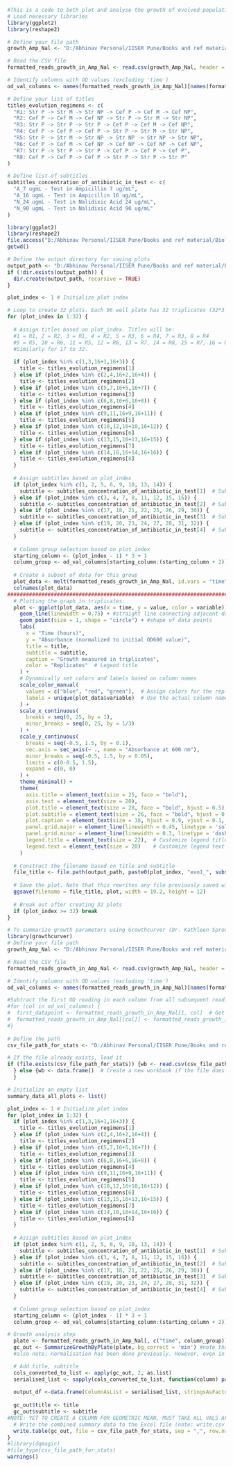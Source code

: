 ```{r}
#This is a code to both plot and analyse the growth of evolved populations on 2 concentrations of Ampicillin and Nalidixic Acid each. Uses Growthcurver, an  R package developed by Kathleen Sproussfke.
# Load necessary libraries
library(ggplot2)
library(reshape2)

# Define your file path
growth_Amp_Nal <- "D:/Abhinav Personal/IISER Pune/Books and ref material/Biology/Summer 2024/Plots of evo1/Amp Nal/Amp Nal evo1 reads formatted.csv"

# Read the CSV file
formatted_reads_growth_in_Amp_Nal <- read.csv(growth_Amp_Nal, header = TRUE, stringsAsFactors = FALSE, fileEncoding = "UTF-8")

# Identify columns with OD values (excluding 'time')
od_val_columns <- names(formatted_reads_growth_in_Amp_Nal)[names(formatted_reads_growth_in_Amp_Nal) != "time"]

# Define your list of titles
titles_evolution_regimens <- c(
  "R1: Str P -> Str M -> Str NP -> Cef P -> Cef M -> Cef NP", 
  "R2: Cef P -> Cef M -> Cef NP -> Str P -> Str M -> Str NP", 
  "R3: Str P -> Str P -> Str P -> Cef P -> Cef M -> Cef NP",
  "R4: Cef P -> Cef P -> Cef P -> Str P -> Str M -> Str NP",
  "R5: Str P -> Str M -> Str NP -> Str NP -> Str NP -> Str NP", 
  "R6: Cef P -> Cef M -> Cef NP -> Cef NP -> Cef NP -> Cef NP",
  "R7: Str P -> Str P -> Str P -> Cef P -> Cef P -> Cef P",
  "R8: Cef P -> Cef P -> Cef P -> Str P -> Str P -> Str P"
)

# Define list of subtitles
subtitles_concentration_of_antibiotic_in_test <- c(
  "A_7 ugmL - Test in Ampicillin 7 ug/mL", 
  "A_16 ugmL - Test in Ampicillin 16 ug/mL",
  "N_24 ugmL - Test in Nalidixic Acid 24 ug/mL",
  "N_90 ugmL - Test in Nalidixic Acid 90 ug/mL"
)
```

```{r}
library(ggplot2)
library(reshape2)
file.access("D:/Abhinav Personal/IISER Pune/Books and ref material/Biology/Summer 2024/Plots of evo1/Amp Nal", 2)
getwd()

# Define the output directory for saving plots
output_path <- "D:/Abhinav Personal/IISER Pune/Books and ref material/Biology/Summer 2024/Plots of evo1/Amp Nal"
if (!dir.exists(output_path)) {
  dir.create(output_path, recursive = TRUE)
}

plot_index <- 1 # Initialize plot index

# Loop to create 32 plots. Each 96 well plate has 32 triplicates (32*3 = 96). Hence, we will have 32 graphs. 
for (plot_index in 1:32) {
  
  # Assign titles based on plot_index. Titles will be: 
  #1 = R1, 2 = R2, 3 = R1, 4 = R2, 5 = R3, 6 = R4, 7 = R3, 8 = R4
  #9 = R5, 10 = R6, 11 = R5, 12 = R6, 13 = R7, 14 = R8, 15 = R7, 16 = R8
  #Similarly for 17 to 32.
  
  if (plot_index %in% c(1,3,16+1,16+3)) {
    title <- titles_evolution_regimens[1]
  } else if (plot_index %in% c(2,4,16+2,16+4)) {
    title <- titles_evolution_regimens[2]
  } else if (plot_index %in% c(5,7,16+5,16+7)) {
    title <- titles_evolution_regimens[3]
  } else if (plot_index %in% c(6,8,16+6,16+8)) {
    title <- titles_evolution_regimens[4]
  } else if (plot_index %in% c(9,11,16+9,16+11)) {
    title <- titles_evolution_regimens[5]
  } else if (plot_index %in% c(10,12,16+10,16+12)) {
    title <- titles_evolution_regimens[6]
  } else if (plot_index %in% c(13,15,16+13,16+15)) {
    title <- titles_evolution_regimens[7]
  } else if (plot_index %in% c(14,16,16+14,16+16)) {
    title <- titles_evolution_regimens[8]
  }  
  
  # Assign subtitles based on plot_index
  if (plot_index %in% c(1, 2, 5, 6, 9, 10, 13, 14)) {
    subtitle <- subtitles_concentration_of_antibiotic_in_test[1]  # Subtitle 1
  } else if (plot_index %in% c(3, 4, 7, 8, 11, 12, 15, 16)) {
    subtitle <- subtitles_concentration_of_antibiotic_in_test[2]  # Subtitle 2
  } else if (plot_index %in% c(17, 18, 21, 22, 25, 26, 29, 30)) {
    subtitle <- subtitles_concentration_of_antibiotic_in_test[3]  # Subtitle 3
  } else if (plot_index %in% c(19, 20, 23, 24, 27, 28, 31, 32)) {
    subtitle <- subtitles_concentration_of_antibiotic_in_test[4]  # Subtitle 4
  }
  
  # Column group selection based on plot_index
  starting_column <- (plot_index - 1) * 3 + 1
  column_group <- od_val_columns[starting_column:(starting_column + 2)]
  
  # Create a subset of data for this group
  plot_data <- melt(formatted_reads_growth_in_Amp_Nal, id.vars = "time", measure.vars = column_group)
  colnames(plot_data)
#################################################################################################################################### 
  # Plotting the graph in triplicates:
  plot <- ggplot(plot_data, aes(x = time, y = value, color = variable)) +
    geom_line(linewidth = 0.75) + #straight line connecting adjacent data points, helps us visualise the growth curve
    geom_point(size = 1, shape = "circle") + #shape of data points
    labs(
      x = "Time (hours)",
      y = "Absorbance (normalized to initial OD600 value)",
      title = title,
      subtitle = subtitle,
      caption = "Growth measured in triplicates",
      color = "Replicates"  # Legend title
    ) +
    # Dynamically set colors and labels based on column names
    scale_color_manual(
      values = c("blue", "red", "green"),  # Assign colors for the replicates
      labels = unique(plot_data$variable)  # Use the actual column names (replicates) as legend labels
    ) +
    scale_x_continuous(
      breaks = seq(0, 25, by = 1), 
      minor_breaks = seq(0, 25, by = 1/3)
    ) +
    scale_y_continuous(
      breaks = seq(-0.5, 1.5, by = 0.1), 
      sec.axis = sec_axis(~ ., name = "Absorbance at 600 nm"),
      minor_breaks = seq(-0.5, 1.5, by = 0.05),  
      limits = c(0-0.5, 1.5), 
      expand = c(0, 0)
    ) +
    theme_minimal() +
    theme(
      axis.title = element_text(size = 25, face = "bold"),
      axis.text = element_text(size = 20),
      plot.title = element_text(size = 28, face = "bold", hjust = 0.5),
      plot.subtitle = element_text(size = 26, face = "bold", hjust = 0.5),
      plot.caption = element_text(size = 18, hjust = 0.9, vjust = 0.1, colour = "red"),
      panel.grid.major = element_line(linewidth = 0.45, linetype = 'solid', color = "gray20"),
      panel.grid.minor = element_line(linewidth = 0.3, linetype = 'dashed', color = "gray30"),
      legend.title = element_text(size = 22),  # Customize legend title size
      legend.text = element_text(size = 20)    # Customize legend text size
    )
  
  # Construct the filename based on title and subtitle
  file_title <- file.path(output_path, paste0(plot_index, "evo1_", substr(title, 1, 2), "_", substr(subtitle, 1, 8), ".jpeg"))
  
  # Save the plot. Note that this rewrites any file previously saved with the same name
  ggsave(filename = file_title, plot, width = 19.2, height = 12)
  
  # Break out after creating 32 plots
  if (plot_index >= 32) break
}
```

```{r}
# To summarize growth parameters using Growthcurver (Dr. Kathleen Sproussfke)
library(growthcurver)
# Define your file path
growth_Amp_Nal <- "D:/Abhinav Personal/IISER Pune/Books and ref material/Biology/Summer 2024/Plots of evo1/Amp Nal/Amp Nal evo1 reads formatted.csv"

# Read the CSV file
formatted_reads_growth_in_Amp_Nal <- read.csv(growth_Amp_Nal, header = TRUE, stringsAsFactors = FALSE, fileEncoding = "UTF-8")

# Identify columns with OD values (excluding 'time')
od_val_columns <- names(formatted_reads_growth_in_Amp_Nal)[names(formatted_reads_growth_in_Amp_Nal) != "time"]

#Subtract the first OD reading in each column from all subsequent readings:
#for (col in od_val_columns) {
#  first_datapoint <- formatted_reads_growth_in_Amp_Nal[1, col]  # Get the first value in each column
#  formatted_reads_growth_in_Amp_Nal[[col]] <- formatted_reads_growth_in_Amp_Nal[[col]] - first_datapoint
#}
 
# Define the path
csv_file_path_for_stats <- "D:/Abhinav Personal/IISER Pune/Books and ref material/Biology/Summer 2024/Plots of evo1/Amp Nal/Summary_Evo1_Amp_Nal_16_01_2025test.csv"

# If the file already exists, load it
if (file.exists(csv_file_path_for_stats)) {wb <- read.csv(csv_file_path_for_stats)
  } else {wb <- data.frame()  # Create a new workbook if the file does not exist
  }

# Initialize an empty list
summary_data_all_plots <- list()

plot_index <- 1 # Initialize plot index
for (plot_index in 1:32) {
  if (plot_index %in% c(1,3,16+1,16+3)) {
    title <- titles_evolution_regimens[1]
  } else if (plot_index %in% c(2,4,16+2,16+4)) {
    title <- titles_evolution_regimens[2]
  } else if (plot_index %in% c(5,7,16+5,16+7)) {
    title <- titles_evolution_regimens[3]
  } else if (plot_index %in% c(6,8,16+6,16+8)) {
    title <- titles_evolution_regimens[4]
  } else if (plot_index %in% c(9,11,16+9,16+11)) {
    title <- titles_evolution_regimens[5]
  } else if (plot_index %in% c(10,12,16+10,16+12)) {
    title <- titles_evolution_regimens[6]
  } else if (plot_index %in% c(13,15,16+13,16+15)) {
    title <- titles_evolution_regimens[7]
  } else if (plot_index %in% c(14,16,16+14,16+16)) {
    title <- titles_evolution_regimens[8]
  }  
  
  # Assign subtitles based on plot_index
  if (plot_index %in% c(1, 2, 5, 6, 9, 10, 13, 14)) {
    subtitle <- subtitles_concentration_of_antibiotic_in_test[1]  # Subtitle 1
  } else if (plot_index %in% c(3, 4, 7, 8, 11, 12, 15, 16)) {
    subtitle <- subtitles_concentration_of_antibiotic_in_test[2]  # Subtitle 2
  } else if (plot_index %in% c(17, 18, 21, 22, 25, 26, 29, 30)) {
    subtitle <- subtitles_concentration_of_antibiotic_in_test[3]  # Subtitle 3
  } else if (plot_index %in% c(19, 20, 23, 24, 27, 28, 31, 32)) {
    subtitle <- subtitles_concentration_of_antibiotic_in_test[4]  # Subtitle 4
  }
  
  # Column group selection based on plot_index
  starting_column <- (plot_index - 1) * 3 + 1
  column_group <- od_val_columns[starting_column:(starting_column + 2)]

# Growth analysis step
  plate <- formatted_reads_growth_in_Amp_Nal[, c("time", column_group)]
  gc_out <- SummarizeGrowthByPlate(plate, bg_correct = 'min') #note that 'plate' ere is just the data in triplicates
  #also note: normalisation has been done previously. However, even in the absence of the normalisation, the curve fit shows the same n0 for the intial cells atl, non-zero. Probably required for a better fit. 

  # Add title, subtitle
  cols_converted_to_list <- apply(gc_out, 2, as.list)
  serialised_list <- sapply(cols_converted_to_list, function(column) paste(capture.output(dput(column)), collapse = ""))
  
  output_df <-data.frame(ColumnAsList = serialised_list, stringsAsFactors = FALSE)
  
  gc_out$title <- title
  gc_out$subtitle <- subtitle
#NOTE: YET TO CREATE A COLUMN FOR GEOMETRIC MEAN, MUST TAKE ALL VALS AFTER 1ST READING!
  # Write the combined summary data to the Excel file (note: write.csv doesn't take the append argument)
  write.table(gc_out, file = csv_file_path_for_stats, sep = ",", row.names = FALSE, col.names = !file.exists(csv_file_path_for_stats), append = TRUE)
}
#library(dqmagic)
#file_type(csv_file_path_for_stats)
warnings()
```
